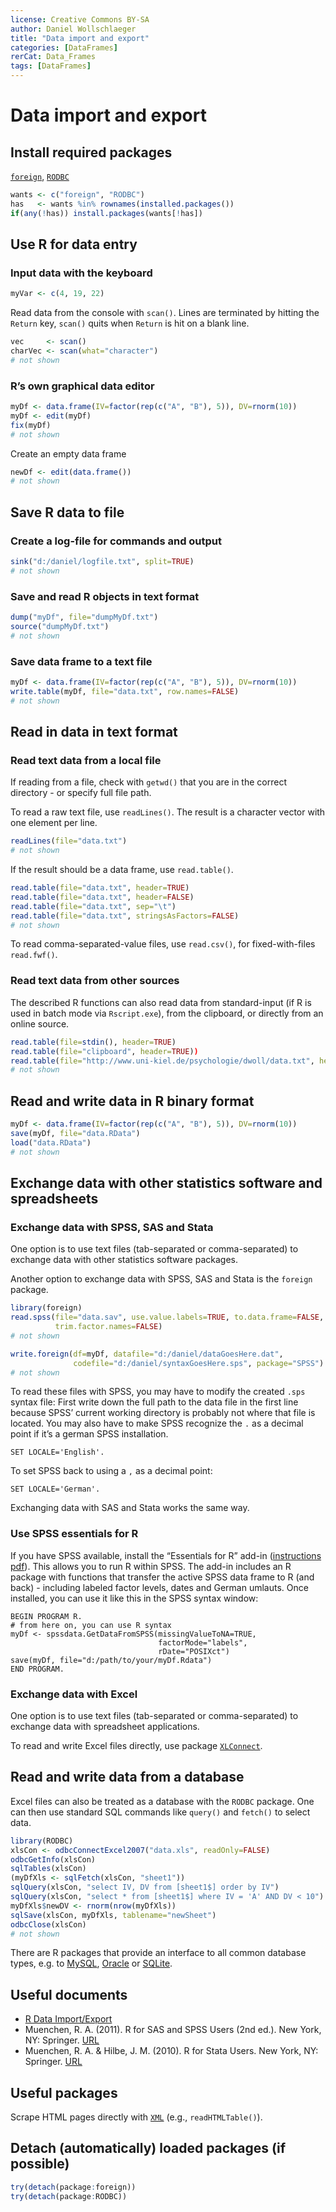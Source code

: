 ```yaml
---
license: Creative Commons BY-SA
author: Daniel Wollschlaeger
title: "Data import and export"
categories: [DataFrames]
rerCat: Data_Frames
tags: [DataFrames]
---
```


Data import and export
=========================

Install required packages
-------------------------

[`foreign`](http://cran.r-project.org/package=foreign), [`RODBC`](http://cran.r-project.org/package=RODBC)

```r
wants <- c("foreign", "RODBC")
has   <- wants %in% rownames(installed.packages())
if(any(!has)) install.packages(wants[!has])
```

Use R for data entry
-------------------------

### Input data with the keyboard

```r
myVar <- c(4, 19, 22)
```

Read data from the console with `scan()`. Lines are terminated by hitting the `Return` key, `scan()` quits when `Return` is hit on a blank line.

```r
vec     <- scan()
charVec <- scan(what="character")
# not shown
```

### R's own graphical data editor

```r
myDf <- data.frame(IV=factor(rep(c("A", "B"), 5)), DV=rnorm(10))
myDf <- edit(myDf)
fix(myDf)
# not shown
```

Create an empty data frame

```r
newDf <- edit(data.frame())
# not shown
```

Save R data to file
-------------------------

### Create a log-file for commands and output

```r
sink("d:/daniel/logfile.txt", split=TRUE)
# not shown
```

### Save and read R objects in text format

```r
dump("myDf", file="dumpMyDf.txt")
source("dumpMyDf.txt")
# not shown
```

### Save data frame to a text file

```r
myDf <- data.frame(IV=factor(rep(c("A", "B"), 5)), DV=rnorm(10))
write.table(myDf, file="data.txt", row.names=FALSE)
# not shown
```

Read in data in text format
-------------------------

### Read text data from a local file

If reading from a file, check with `getwd()` that you are in the correct directory - or specify full file path.

To read a raw text file, use `readLines()`. The result is a character vector with one element per line.

```r
readLines(file="data.txt")
# not shown
```

If the result should be a data frame, use `read.table()`.

```r
read.table(file="data.txt", header=TRUE)
read.table(file="data.txt", header=FALSE)
read.table(file="data.txt", sep="\t")
read.table(file="data.txt", stringsAsFactors=FALSE)
# not shown
```

To read comma-separated-value files, use `read.csv()`, for fixed-with-files `read.fwf()`.

### Read text data from other sources

The described R functions can also read data from standard-input (if R is used in batch mode via `Rscript.exe`), from the clipboard, or directly from an online source.

```r
read.table(file=stdin(), header=TRUE)
read.table(file="clipboard", header=TRUE))
read.table(file="http://www.uni-kiel.de/psychologie/dwoll/data.txt", header=TRUE)
# not shown
```

Read and write data in R binary format
-------------------------

```r
myDf <- data.frame(IV=factor(rep(c("A", "B"), 5)), DV=rnorm(10))
save(myDf, file="data.RData")
load("data.RData")
# not shown
```

Exchange data with other statistics software and spreadsheets
-------------------------

### Exchange data with SPSS, SAS and Stata

One option is to use text files (tab-separated or comma-separated) to exchange data with other statistics software packages.

Another option to exchange data with SPSS, SAS and Stata is the `foreign` package.

```r
library(foreign)
read.spss(file="data.sav", use.value.labels=TRUE, to.data.frame=FALSE,
          trim.factor.names=FALSE)
# not shown
```

```r
write.foreign(df=myDf, datafile="d:/daniel/dataGoesHere.dat",
              codefile="d:/daniel/syntaxGoesHere.sps", package="SPSS")
# not shown
```

To read these files with SPSS, you may have to modify the created `.sps` syntax file: First write down the full path to the data file in the first line because SPSS' current working directory is probably not where that file is located. You may also have to make SPSS recognize the `.` as a decimal point if it's a german SPSS installation.

```
SET LOCALE='English'.
```

To set SPSS back to using a `,` as a decimal point:

```
SET LOCALE='German'.
```

Exchanging data with SAS and Stata works the same way.

### Use SPSS essentials for R

If you have SPSS available, install the "Essentials for R" add-in ([instructions pdf](ftp://public.dhe.ibm.com/software/analytics/spss/documentation/statistics/21.0/en/rplugin/InstallationDocuments/Windows/Essentials_for_R_Installation_Instructions.pdf)). This allows you to run R within SPSS. The add-in includes an R package with functions that transfer the active SPSS data frame to R (and back) - including labeled factor levels, dates and German umlauts. Once installed, you can use it like this in the SPSS syntax window:

```
BEGIN PROGRAM R.
# from here on, you can use R syntax
myDf <- spssdata.GetDataFromSPSS(missingValueToNA=TRUE,
                                 factorMode="labels",
                                 rDate="POSIXct")
save(myDf, file="d:/path/to/your/myDf.Rdata")
END PROGRAM.
```

### Exchange data with Excel

One option is to use text files (tab-separated or comma-separated) to exchange data with spreadsheet applications.

To read and write Excel files directly, use package [`XLConnect`](http://cran.r-project.org/package=XLConnect).

Read and write data from a database
-------------------------

Excel files can also be treated as a database with the `RODBC` package. One can then use standard SQL commands like `query()` and `fetch()` to select data.

```r
library(RODBC)
xlsCon <- odbcConnectExcel2007("data.xls", readOnly=FALSE)
odbcGetInfo(xlsCon)
sqlTables(xlsCon)
(myDfXls <- sqlFetch(xlsCon, "sheet1"))
sqlQuery(xlsCon, "select IV, DV from [sheet1$] order by IV")
sqlQuery(xlsCon, "select * from [sheet1$] where IV = 'A' AND DV < 10")
myDfXls$newDV <- rnorm(nrow(myDfXls))
sqlSave(xlsCon, myDfXls, tablename="newSheet")
odbcClose(xlsCon)
# not shown
```

There are R packages that provide an interface to all common database types, e.g. to [MySQL](http://cran.r-project.org/package=RMySQL), [Oracle](http://cran.r-project.org/package=ROracle) or [SQLite](http://cran.r-project.org/package=RSQLite).

Useful documents
-------------------------

 * [R Data Import/Export](http://cran.at.r-project.org/doc/manuals/R-data.html)
 * Muenchen, R. A. (2011). R for SAS and SPSS Users (2nd ed.). New York, NY: Springer. [URL](http://r4stats.com/)
 * Muenchen, R. A. & Hilbe, J. M. (2010). R for Stata Users. New York, NY: Springer. [URL](http://r4stats.com/)

Useful packages
-------------------------

Scrape HTML pages directly with [`XML`](http://cran.r-project.org/package=XML) (e.g., `readHTMLTable()`).

Detach (automatically) loaded packages (if possible)
-------------------------

```r
try(detach(package:foreign))
try(detach(package:RODBC))
```
